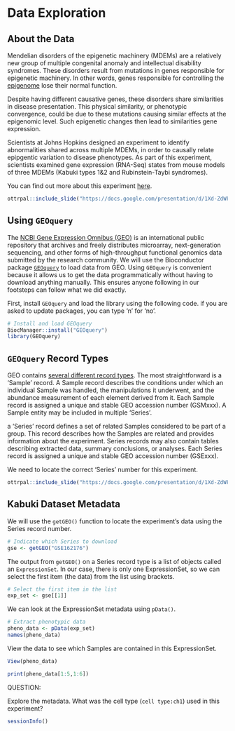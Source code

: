 # Data Exploration

## About the Data

Mendelian disorders of the epigenetic machinery (MDEMs) are a relatively new group of multiple congenital anomaly and intellectual disability syndromes. These disorders result from mutations in genes responsible for epigenetic machinery. In other words, genes responsible for controlling the [epigenome](https://youtu.be/_aAhcNjmvhc) lose their normal function.

Despite having different causative genes, these disorders share similarities in disease presentation. This physical similarity, or phenotypic convergence, could be due to these mutations causing similar effects at the epigenomic level. Such epigenetic changes then lead to similarities gene expression.

Scientists at Johns Hopkins designed an experiment to identify abnormalities shared across multiple MDEMs, in order to causally relate epipgentic variation to disease phenotypes. As part of this experiment, scientists examined gene expression (RNA-Seq) states from mouse models of three MDEMs (Kabuki types 1&2 and Rubinstein-Taybi syndromes).

You can find out more about this experiment [here](https://www.ncbi.nlm.nih.gov/geo/query/acc.cgi?acc=GSE162176).

```r
ottrpal::include_slide("https://docs.google.com/presentation/d/1Xd-ZdWF-di4RnQAgF5a6J9fW7eIZtH29QYR7Req3Krc/edit#slide=id.g11e8aba06f7_0_6")
```

## Using `GEOquery`

The [NCBI Gene Expression Omnibus (GEO)](https://www.ncbi.nlm.nih.gov/geo/) is an international public repository that archives and freely distributes microarray, next-generation sequencing, and other forms of high-throughput functional genomics data submitted by the research community. We will use the Bioconductor package [`GEOquery`](https://bioconductor.org/packages/release/bioc/html/GEOquery.html) to load data from GEO. Using `GEOquery` is convenient because it allows us to get the data programmatically without having to download anything manually. This ensures anyone following in our footsteps can follow what we did exactly.

First, install `GEOquery` and load the library using the following code. if you are asked to update packages, you can type 'n' for 'no'.

```r
# Install and load GEOquery
BiocManager::install("GEOquery")
library(GEOquery)
```

## `GEOquery` Record Types

GEO contains [several different record types](https://www.ncbi.nlm.nih.gov/geo/info/overview.html). The most straightforward is a 'Sample' record. A Sample record describes the conditions under which an individual Sample was handled, the manipulations it underwent, and the abundance measurement of each element derived from it. Each Sample record is assigned a unique and stable GEO accession number (GSMxxx). A Sample entity may be included in multiple 'Series'. 

a 'Series' record defines a set of related Samples considered to be part of a group. This record describes how the Samples are related and provides information about the experiment. Series records may also contain tables describing extracted data, summary conclusions, or analyses. Each Series record is assigned a unique and stable GEO accession number (GSExxx).

We need to locate the correct 'Series' number for this experiment.

```r
ottrpal::include_slide("https://docs.google.com/presentation/d/1Xd-ZdWF-di4RnQAgF5a6J9fW7eIZtH29QYR7Req3Krc/edit#slide=id.gcf1264c749_0_140")
```

## Kabuki Dataset Metadata

We will use the `getGEO()` function to locate the experiment's data using the Series record number. 

```r
# Indicate which Series to download
gse <- getGEO("GSE162176")
```

The output from `getGEO()` on a Series record type is a list of objects called an `ExpressionSet`. In our case, there is only one ExpressionSet, so we can select the first item (the data) from the list using brackets.

```r
# Select the first item in the list
exp_set <- gse[[1]]
```

We can look at the ExpressionSet metadata using `pData()`.

```r
# Extract phenotypic data
pheno_data <- pData(exp_set)
names(pheno_data)
```

View the data to see which Samples are contained in this ExpressionSet.

```r
View(pheno_data)
```

```r
print(pheno_data[1:5,1:6])
```

:::{.fyi}
QUESTION:

Explore the metadata. What was the cell type (`cell type:ch1`) used in this experiment?
:::

```r
sessionInfo()
```
